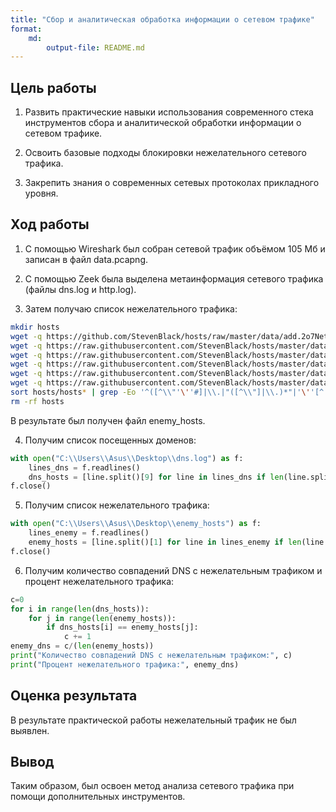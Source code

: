 ```yaml
---
title: "Сбор и аналитическая обработка информации о сетевом трафике"
format: 
    md:
        output-file: README.md
---
```


## Цель работы

1. Развить практические навыки использования современного стека инструментов сбора и аналитической обработки информации о сетевом трафике.

2. Освоить базовые подходы блокировки нежелательного сетевого трафика.

3. Закрепить знания о современных сетевых протоколах прикладного уровня.

## Ход работы

1. C помощью Wireshark был собран сетевой трафик объёмом 105 Мб и записан в файл data.pcapng.

2. С помощью Zeek была выделена метаинформация сетевого трафика (файлы dns.log и http.log).

3. Затем получаю список нежелательного трафика:

```bash
mkdir hosts
wget -q https://github.com/StevenBlack/hosts/raw/master/data/add.2o7Net/hosts -O hosts/hosts.1
wget -q https://raw.githubusercontent.com/StevenBlack/hosts/master/data/KADhosts/hosts -O hosts/hosts.2
wget -q https://raw.githubusercontent.com/StevenBlack/hosts/master/data/yoyo.org/hosts -O hosts/hosts.3
wget -q https://raw.githubusercontent.com/StevenBlack/hosts/master/data/tiuxo/hosts -O hosts/hosts.4
wget -q https://raw.githubusercontent.com/StevenBlack/hosts/master/data/URLHaus/hosts -O hosts/hosts.5
wget -q https://raw.githubusercontent.com/StevenBlack/hosts/master/data/mvps.org/hosts -O hosts/hosts.6
sort hosts/hosts* | grep -Eo '^([^\\"'\''#]|\\.|"([^\\"]|\\.)*"|'\''[^'\'']*'\'')*' | uniq > enemy_hosts
rm -rf hosts
```
В результате был получен файл enemy_hosts.

4. Получим список посещенных доменов:

```python
with open("C:\\Users\\Asus\\Desktop\\dns.log") as f:
    lines_dns = f.readlines()
    dns_hosts = [line.split()[9] for line in lines_dns if len(line.split()) > 9]
f.close()
```

5. Получим список нежелательного трафика:

```python
with open("C:\\Users\\Asus\\Desktop\\enemy_hosts") as f:
    lines_enemy = f.readlines()
    enemy_hosts = [line.split()[1] for line in lines_enemy if len(line.split()) > 1]
f.close()
```

6. Получим количество совпадений DNS с нежелательным трафиком и процент нежелательного трафика:

```python
c=0
for i in range(len(dns_hosts)):
    for j in range(len(enemy_hosts)):
        if dns_hosts[i] == enemy_hosts[j]:
            c += 1
enemy_dns = c/(len(enemy_hosts))
print("Количество совпадений DNS с нежелательным трафиком:", c)
print("Процент нежелательного трафика:", enemy_dns)
```
## Оценка результата

В результате практической работы нежелательный трафик не был выявлен.

## Вывод

Таким образом, был освоен метод анализа сетевого трафика при помощи дополнительных инструментов.